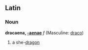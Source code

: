 ==Latin==
===Noun===
'''dracaena, [[Wiktionary Appendix:Latin first declension:|-aenae]]''' ''f'' (Masculine: [[draco]])

#a she-[[dragon]]